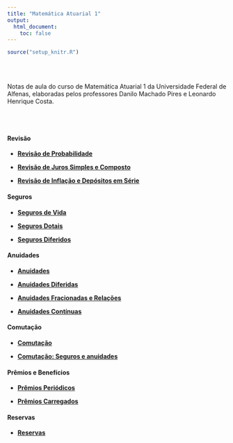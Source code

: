 ---
title: "Matemática Atuarial 1"
output:
  html_document:
    toc: false
---

```{r setup, include=FALSE}
source("setup_knitr.R")
```

<br></br>

Notas de aula do curso de Matemática Atuarial 1 da Universidade Federal de Alfenas, elaboradas pelos professores Danilo Machado Pires e Leonardo Henrique Costa.

<br></br>

#### Revisão

- <a href="https://atuaria.github.io/portalhalley/PDF/MatematicaAtuarial1/RevisaoProbabilidade.pdf"target="_blank">**Revisão de Probabilidade**</a>

- <a href="https://atuaria.github.io/portalhalley/PDF/MatematicaAtuarial1/RevisaoJurosSimpleseComposto.pdf"target="_blank">**Revisão de Juros Simples e Composto**</a>

- <a href="https://atuaria.github.io/portalhalley/PDF/MatematicaAtuarial1/RevisaoInflacaoeDepositosemSerie.pdf"target="_blank">**Revisão de Inflação e Depósitos em Série**</a>

#### Seguros

- <a href="https://atuaria.github.io/portalhalley/PDF/MatematicaAtuarial1/SegurosDeVida.pdf"target="_blank">**Seguros de Vida**</a>

- <a href="https://atuaria.github.io/portalhalley/PDF/MatematicaAtuarial1/SegurosDotais.pdf"target="_blank">**Seguros Dotais**</a>

- <a href="https://atuaria.github.io/portalhalley/PDF/MatematicaAtuarial1/SegurosDiferidos.pdf"target="_blank">**Seguros Diferidos**</a>

#### Anuidades

- <a href="https://atuaria.github.io/portalhalley/PDF/MatematicaAtuarial1/Anuidades.pdf"target="_blank">**Anuidades**</a>

- <a href="https://atuaria.github.io/portalhalley/PDF/MatematicaAtuarial1/AnuidadesDiferidas.pdf"target="_blank">**Anuidades Diferidas**</a>

- <a href="https://atuaria.github.io/portalhalley/PDF/MatematicaAtuarial1/AnuidadesFracionadas.pdf"target="_blank">**Anuidades Fracionadas e Relações**</a>

- <a href="https://atuaria.github.io/portalhalley/PDF/MatematicaAtuarial1/AnuidadesContinuas.pdf"target="_blank">**Anuidades Contínuas**</a>

#### Comutação

- <a href="https://atuaria.github.io/portalhalley/PDF/MatematicaAtuarial1/Comutacao.pdf"target="_blank">**Comutação**</a>

- <a href="https://atuaria.github.io/portalhalley/PDF/MatematicaAtuarial1/Comutacao_Seguros_anuidades.pdf"target="_blank">**Comutação: Seguros e anuidades**</a>

#### Prêmios e Benefícios

- <a href="https://atuaria.github.io/portalhalley/PDF/MatematicaAtuarial1/PremiosPeriodicos.pdf"target="_blank">**Prêmios Periódicos**</a>

- <a href="https://atuaria.github.io/portalhalley/PDF/MatematicaAtuarial1/PremioseBeneficiosCarregados.pdf"target="_blank">**Prêmios Carregados**</a>

#### Reservas

- <a href="https://atuaria.github.io/portalhalley/PDF/MatematicaAtuarial1/Reservas.pdf"target="_blank">**Reservas**</a>

<br></br>
<br></br>

